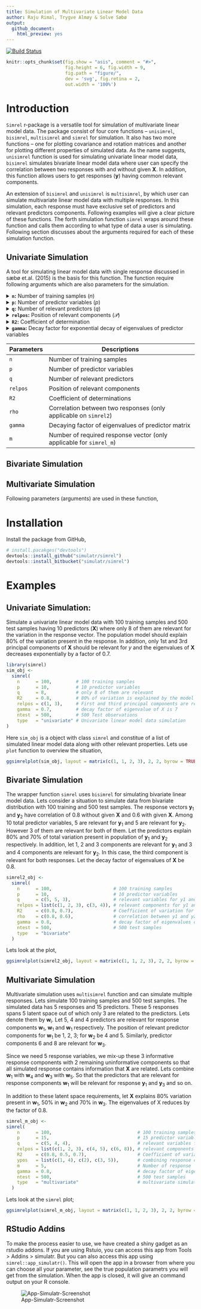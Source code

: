 ```yaml
---
title: Simulation of Multivariate Linear Model Data
author: Raju Rimal, Trygve Almøy & Solve Sæbø
output:
  github_document:
    html_preview: yes
---
```


[![Build Status](https://travis-ci.org/simulatr/simrel.svg?branch=master)](https://travis-ci.org/simulatr/simrel)

```r
knitr::opts_chunk$set(fig.show = "asis", comment = "#>",
                      fig.height = 6, fig.width = 9,
                      fig.path = "figure/",
                      dev = 'svg', fig.retina = 2,
                      out.width = '100%')
```

# Introduction
`Simrel` r-package is a versatile tool for simulation of multivariate linear model data. The package consist of four core functions -- `unisimrel`, `bisimrel`, `multisimrel` and `simrel` for simulation. It also has two more functions -- one for plotting covariance and rotation matrices and another for plotting different properties of simulated data. As the name suggests, `unisimrel` function is used for simulating univariate linear model data, `bisimrel` simulates bivariate linear model data where user can specify the correlation between two responses with and without given **X**. In addition, this function allows users to get responses (**y**) having common relevant components.

An extension of `bisimrel` and `unisimrel` is `multisimrel`, by which user can simulate multivariate linear model data with multiple responses. In this simulation, each response must have exclusive set of predictors and relevant predictors components. Following examples will give a clear picture of these functions. The forth simulation function `simrel` wraps around these function and calls them according to what type of data a user is simulating. Following section discusses about the arguments required for each of these simulation function.

## Univariate Simulation
A tool for simulating linear model data with single response discussed in sæbø et.al. (2015) is the basis for this function. The function require following arguments which are also parameters for the simulation.

<details>
<summary>**`n`:** Number of training samples ($n$)</summary>
An integer for number of training samples. For example: `n = 1000` simulates 1000 training observations.
</details>

<details>
<summary>**`p`:** Number of predictor variables ($p$)</summary>
An integer for number of predictor variables. `p = 150` gives data with 150 predictor variables.
</details>

<details>
<summary>**`q`:** Number of relevant predictors ($q$)</summary>
An integer for the number of predictor variables that are relevant for the response. For example: `q = 15` results 15 predictors out of `p` relevant for the response.
</details>

<details>
<summary>**`relpos`:** Position of relevant components ($\mathcal{P}$)</summary>
A vector of position index of relevant principal components of $\mathbf{x}$. For instance, `relpos = c(1, 2, 3, 5)` will give data with 4 relevant components at position 1, 2, 3 and 5.
</details>

<details>
<summary>**`R2`:** Coefficient of determination</summary>
A decimal value between 0 and 1 specifying the coefficient of determination. Input of `R2 = 0.8` gives data with 0.8 coefficient of determination.
</details>

<details>
<summary>**`gamma`:** Decay factor for exponential decay of eigenvalues of predictor variables</summary>
A numeric value greater than 0. It is a factor controlling exponential decay of eigenvalues of predictor variables. For `p` predictors, the eigenvalues are computed as,

$$\lambda_i = e^{-\gamma(i - 1)}, i = 1, 2, \ldots, p$$

So that, higher the value of `gamma` steeper will be the decay of eigenvalues. Since steeper eigenvalues corresponds to high multicollinearity in data, `gamma` also controls the multicollinearity present in the simulated data.

```r
library(ggplot2)
x <- 1:15
gamma <- c(0.2, 0.4, 0.8, 1.2)
lambda <- sapply(gamma, function(g) exp(-1 * g * (x - 1)))
colnames(lambda) <- gamma
dta <- as.data.frame(cbind(x, lambda))
dta <- reshape2::melt(dta, 1, variable.name = "gamma", value.name = "eigenvalues")
plt <- qplot(x, eigenvalues, color = gamma, geom = c("point", "line"), data = dta)
plt + theme(legend.position = "top")
```

</details>

| Parameters | Descriptions                                                        |
|------------|---------------------------------------------------------------------|
| `n`        | Number of training samples                                          |
| `p`        | Number of predictor variables                                       |
| `q`        | Number of relevant predictors                                       |
| `relpos`   | Position of relevant components                                   |
| `R2`       | Coefficient of determinations                                       |
| `rho`      | Correlation between two responses (only applicable on `simrel2`)    |
| `gamma`    | Decaying factor of eigenvalues of predictor matrix                  |
| `m`        | Number of required response vector (only applicable for `simrel_m`) |

## Bivariate Simulation
## Multivariate Simulation

Following parameters (arguments) are used in these function,




# Installation
Install the package from GitHub,

```r
# install.pacakges("devtools")
devtools::install_github("simulatr/simrel")
devtools::install_bitbucket("simulatr/simrel")
```


# Examples
## Univariate Simulation:
Simulate a univariate linear model data with 100 training samples and 500 test samples having 10 predictors (**X**) where only 8 of them are relevant for the variation in the response vector. The population model should explain 80% of the variation present in the response. In addition, only 1st and 3rd principal components of **X** should be relevant for *y* and the eigenvalues of **X** decreases exponentially by a factor of 0.7.

```r
library(simrel)
sim_obj <-
  simrel(
    n      = 100,         # 100 training samples
    p      = 10,          # 10 predictor variables
    q      = 8,           # only 8 of them are relevant
    R2     = 0.8,         # 80% of variation is explained by the model
    relpos = c(1, 3),     # First and third principal components are relevant
    gamma  = 0.7,         # decay factor of eigenvalue of X is 7
    ntest  = 500,         # 500 Test observations
    type   = "univariate" # Univariate linear model data simulation
)
```

Here `sim_obj` is a object with class `simrel` and constitue of a list of simulated linear model data along with other relevant properties. Lets use `plot` function to overview the situation,

```r
ggsimrelplot(sim_obj, layout = matrix(c(1, 1, 2, 3), 2, 2, byrow = TRUE))
```

## Bivariate Simulation
The wrapper function `simrel` uses `bisimrel` for simulating bivariate linear model data. Lets consider a situation to simulate data from bivariate distribution with 100 training and 500 test samples. The response vectors **y**<sub>1</sub> and **y**<sub>2</sub> have correlation of 0.8 without given **X** and 0.6 with given **X**. Among 10 total predictor variables, 5 are relevant for **y**<sub>1</sub> and 5 are relevant for **y**<sub>2</sub>. However 3 of them are relevant for both of them. Let the predictors explain 80% and 70% of total variation present in population of **y**<sub>1</sub> and **y**<sub>2</sub> respectively. In addition, let 1, 2 and 3 components are relevant for **y**<sub>1</sub> and 3 and 4 components are relevant for **y**<sub>2</sub>. In this case, the third component is relevant for both responses. Let the decay factor of eigenvalues of **X** be 0.8.

```r
simrel2_obj <-
  simrel(
    n      = 100,                       # 100 training samples
    p      = 10,                        # 10 predictor variables
    q      = c(5, 5, 3),                # relevant variables for y1 and y2
    relpos = list(c(1, 2, 3), c(3, 4)), # relevant components for y1 and y2
    R2     = c(0.8, 0.7),               # Coefficient of variation for y1 and y2
    rho    = c(0.8, 0.6),               # correlation between y1 and y2 with and without given X
    gamma  = 0.8,                       # decay factor of eigenvalues of X
    ntest  = 500,                       # 500 test samples
    type   = "bivariate"
  )
```

Lets look at the plot,

```r
ggsimrelplot(simrel2_obj, layout = matrix(c(1, 1, 2, 3), 2, 2, byrow = TRUE))
```

## Multivariate Simulation
Multivariate simulation uses `multisimrel` function and can simulate multiple responses. Lets simulate 100 training samples and 500 test samples. The simulated data has 5 responses and 15 predictors. These 5 responses spans 5 latent space out of which only 3 are related to the predictors. Lets denote them by **w**<sub>i</sub>. Let 5, 4 and 4 predictors are relevant for response components **w**<sub>1</sub>, **w**<sub>1</sub> and **w**<sub>1</sub> respectively. The position of relevant predictor components for **w**<sub>1</sub> be 1, 2, 3; for **w**<sub>2</sub> be 4 and 5. Similarly, predictor components 6 and 8 are relevant for **w**<sub>3</sub>.

Since we need 5 response variables, we mix-up these 3 informative response components with 2 remaining uninformative components so that all simulated response contains information that **X** are related. Lets combine **w**<sub>1</sub> with **w**<sub>4</sub> and **w**<sub>3</sub> with **w**<sub>5</sub>. So that the predictors that are relevant for response components **w**<sub>1</sub> will be relevant for response **y**<sub>1</sub> and **y**<sub>3</sub> and so on.

In addition to these latent space requirements, let **X** explains 80% variation present in **w**<sub>1</sub>, 50% in **w**<sub>2</sub> and 70% in **w**<sub>3</sub>. The eigenvalues of X reduces by the factor of 0.8.


```r
simrel_m_obj <-
simrel(
    n      = 100,                                # 100 training samples
    p      = 15,                                 # 15 predictor variables
    q      = c(5, 4, 4),                         # relevant variables for w1, w2 and w3
    relpos = list(c(1, 2, 3), c(4, 5), c(6, 8)), # relevant components for w1, w2 and y3
    R2     = c(0.8, 0.5, 0.7),                   # Coefficient of variation for w1, w2 and y3
    ypos   = list(c(1, 4), c(2), c(3, 5)),       # combining response components together
    m      = 5,                                  # Number of response
    gamma  = 0.8,                                # decay factor of eigenvalues of X
    ntest  = 500,                                # 500 test samples
    type   = "multivariate"                      # multivariate simulation
  )
```

Lets look at the `simrel` plot;

```r
ggsimrelplot(simrel_m_obj, layout = matrix(c(1, 1, 2, 3), 2, 2, byrow = TRUE))
```

## RStudio Addins
To make the process easier to use, we have created a shiny gadget as an rstudio addons. If you are using Rstuio, you can access this app from Tools > Addins > simulatr. But you can also access this app using `simrel::app_simulatr()`. This will open the app in a browser from where you can choose all your parameter, see the true population parametrs you will get from the simulation. When the app is closed, it will give an command output on your R console.

![App-Simulatr-Screenshot](figure/AppSimrel.png)
